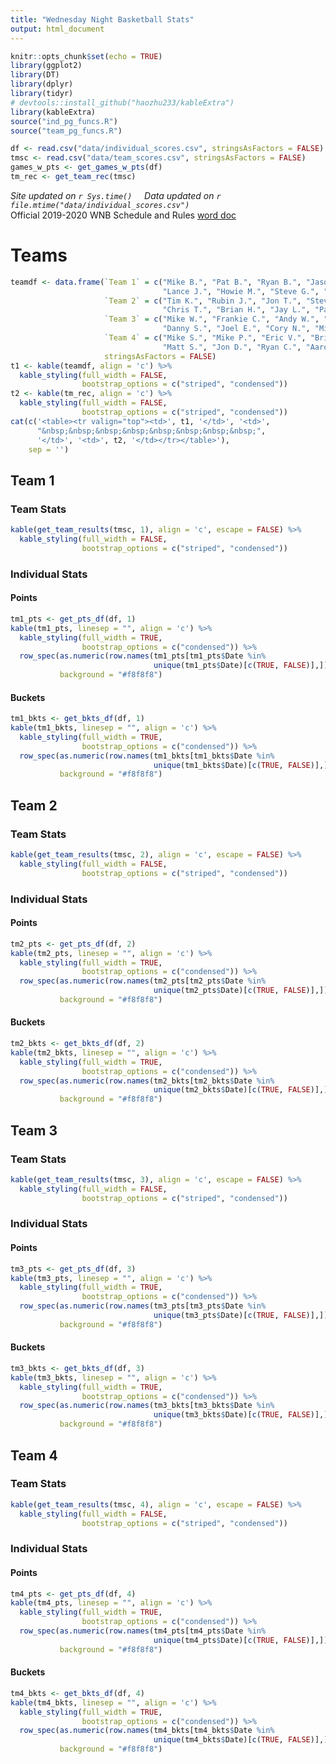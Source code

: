 ```yaml
---
title: "Wednesday Night Basketball Stats"
output: html_document
---
```


```r
knitr::opts_chunk$set(echo = TRUE)
library(ggplot2)
library(DT)
library(dplyr)
library(tidyr)
# devtools::install_github("haozhu233/kableExtra")
library(kableExtra)
source("ind_pg_funcs.R")
source("team_pg_funcs.R")
```
<head>
<!-- Global site tag (gtag.js) - Google Analytics -->
<script async src="https://www.googletagmanager.com/gtag/js?id=UA-151254232-1"></script>
<script>
  window.dataLayer = window.dataLayer || [];
  function gtag(){dataLayer.push(arguments);}
  gtag('js', new Date());

  gtag('config', 'UA-151254232-1');
</script>
</head> 
```r
df <- read.csv("data/individual_scores.csv", stringsAsFactors = FALSE)
tmsc <- read.csv("data/team_scores.csv", stringsAsFactors = FALSE)
games_w_pts <- get_games_w_pts(df)
tm_rec <- get_team_rec(tmsc)
```

*Site updated on `r Sys.time()`&nbsp;&nbsp;&nbsp;&nbsp; Data updated on `r file.mtime("data/individual_scores.csv")`*  
Official 2019-2020 WNB Schedule and Rules [word doc](https://drive.google.com/open?id=0Bz0dMuGXr7v5b0E4VU5pMlBGR0JZRWtIM005OTFCQjlha29n)    
  
# Teams {.tabset .tabset-fade}   
```r
teamdf <- data.frame(`Team 1` = c("Mike B.", "Pat B.", "Ryan B.", "Jason W.",
                                  "Lance J.", "Howie M.", "Steve G.", "Scott S."),
                     `Team 2` = c("Tim K.", "Rubin J.", "Jon T.", "Steve F.", 
                                  "Chris T.", "Brian H.", "Jay L.", "Pat C."),
                     `Team 3` = c("Mike W.", "Frankie C.", "Andy W.", "Adam B.",
                                  "Danny S.", "Joel E.", "Cory N.", "Mike S."),
                     `Team 4` = c("Mike S.", "Mike P.", "Eric V.", "Brian F.",
                                  "Matt S.", "Jon D.", "Ryan C.", "Aaron M."),
                     stringsAsFactors = FALSE)
t1 <- kable(teamdf, align = 'c') %>%
  kable_styling(full_width = FALSE,
                bootstrap_options = c("striped", "condensed")) 
t2 <- kable(tm_rec, align = 'c') %>%
  kable_styling(full_width = FALSE,
                bootstrap_options = c("striped", "condensed")) 
cat(c('<table><tr valign="top"><td>', t1, '</td>', '<td>', 
      "&nbsp;&nbsp;&nbsp;&nbsp;&nbsp;&nbsp;&nbsp;&nbsp;", 
      '</td>', '<td>', t2, '</td></tr></table>'),
    sep = '')
```

## Team 1 {.tabset .tabset-fade} 
### Team Stats 
```r
kable(get_team_results(tmsc, 1), align = 'c', escape = FALSE) %>%
  kable_styling(full_width = FALSE,
                bootstrap_options = c("striped", "condensed")) 
```
### Individual Stats 
#### Points
```r
tm1_pts <- get_pts_df(df, 1)
kable(tm1_pts, linesep = "", align = 'c') %>%
  kable_styling(full_width = TRUE,
                bootstrap_options = c("condensed")) %>%
  row_spec(as.numeric(row.names(tm1_pts[tm1_pts$Date %in%
                                unique(tm1_pts$Date)[c(TRUE, FALSE)],])),
           background = "#f8f8f8")
```
#### Buckets
```r
tm1_bkts <- get_bkts_df(df, 1)
kable(tm1_bkts, linesep = "", align = 'c') %>%
  kable_styling(full_width = TRUE,
                bootstrap_options = c("condensed")) %>%
  row_spec(as.numeric(row.names(tm1_bkts[tm1_bkts$Date %in%
                                unique(tm1_bkts$Date)[c(TRUE, FALSE)],])),
           background = "#f8f8f8")
```
## Team 2 {.tabset .tabset-fade} 
### Team Stats 
```r
kable(get_team_results(tmsc, 2), align = 'c', escape = FALSE) %>%
  kable_styling(full_width = FALSE,
                bootstrap_options = c("striped", "condensed")) 
```
### Individual Stats 
#### Points
```r
tm2_pts <- get_pts_df(df, 2)
kable(tm2_pts, linesep = "", align = 'c') %>%
  kable_styling(full_width = TRUE,
                bootstrap_options = c("condensed")) %>%
  row_spec(as.numeric(row.names(tm2_pts[tm2_pts$Date %in%
                                unique(tm2_pts$Date)[c(TRUE, FALSE)],])),
           background = "#f8f8f8")
```
#### Buckets
```r
tm2_bkts <- get_bkts_df(df, 2)
kable(tm2_bkts, linesep = "", align = 'c') %>%
  kable_styling(full_width = TRUE,
                bootstrap_options = c("condensed")) %>%
  row_spec(as.numeric(row.names(tm2_bkts[tm2_bkts$Date %in%
                                unique(tm2_bkts$Date)[c(TRUE, FALSE)],])),
           background = "#f8f8f8")
```
## Team 3 {.tabset .tabset-fade} 
### Team Stats  
```r
kable(get_team_results(tmsc, 3), align = 'c', escape = FALSE) %>%
  kable_styling(full_width = FALSE,
                bootstrap_options = c("striped", "condensed")) 
```
### Individual Stats 
#### Points
```r
tm3_pts <- get_pts_df(df, 3)
kable(tm3_pts, linesep = "", align = 'c') %>%
  kable_styling(full_width = TRUE,
                bootstrap_options = c("condensed")) %>%
  row_spec(as.numeric(row.names(tm3_pts[tm3_pts$Date %in%
                                unique(tm3_pts$Date)[c(TRUE, FALSE)],])),
           background = "#f8f8f8")
```
#### Buckets
```r
tm3_bkts <- get_bkts_df(df, 3)
kable(tm3_bkts, linesep = "", align = 'c') %>%
  kable_styling(full_width = TRUE,
                bootstrap_options = c("condensed")) %>%
  row_spec(as.numeric(row.names(tm3_bkts[tm3_bkts$Date %in%
                                unique(tm3_bkts$Date)[c(TRUE, FALSE)],])),
           background = "#f8f8f8")
```
## Team 4 {.tabset .tabset-fade} 
### Team Stats  
```r
kable(get_team_results(tmsc, 4), align = 'c', escape = FALSE) %>%
  kable_styling(full_width = FALSE,
                bootstrap_options = c("striped", "condensed")) 
```
### Individual Stats 
#### Points
```r
tm4_pts <- get_pts_df(df, 4)
kable(tm4_pts, linesep = "", align = 'c') %>%
  kable_styling(full_width = TRUE,
                bootstrap_options = c("condensed")) %>%
  row_spec(as.numeric(row.names(tm4_pts[tm4_pts$Date %in%
                                unique(tm4_pts$Date)[c(TRUE, FALSE)],])),
           background = "#f8f8f8")
```
#### Buckets
```r
tm4_bkts <- get_bkts_df(df, 4)
kable(tm4_bkts, linesep = "", align = 'c') %>%
  kable_styling(full_width = TRUE,
                bootstrap_options = c("condensed")) %>%
  row_spec(as.numeric(row.names(tm4_bkts[tm4_bkts$Date %in%
                                unique(tm4_bkts$Date)[c(TRUE, FALSE)],])),
           background = "#f8f8f8")
```




 



